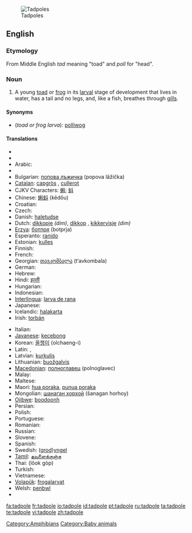 [[Image:Tadpoles 10 days.jpg|thumb|Tadpoles]]
==English==
{{wikipedia}}

===Etymology===
From Middle English ''tad'' meaning "toad" and ''poll'' for "head".

===Noun===
{{en-noun}}

# A young [[toad]] or [[frog]] in its [[larval]] stage of development that lives in water, has a tail and no legs, and, like a fish, breathes through [[gill]]s.

====Synonyms====
* (''toad or frog larva''): [[polliwog]]

====Translations====
{{trans-top|toad or frog larva}}
* {{trreq|Afrikaans}}
* {{trreq|Albanian}}
* Arabic: {{Arab|[[شرغوف|شُرْغُوف]]}} {{IPAchar|(šurğūf)}} {{m}}
* {{trreq|Armenian}}
* Bulgarian: [[попова лъжичка]] (popova lâžička) {{f}}
* [[Catalan]]: [[capgròs]] {{m}}, [[cullerot]] {{m}}
* CJKV Characters: [[蝌]]; [[蚪]]
* Chinese: [[蝌蚪]] (kēdǒu)
* Croatian: {{t-|hr|punoglavac|m}}
* Czech: {{t-|cs|pulec|m}}
* Danish: [[haletudse]]
* Dutch: [[dikkopje]] {{m}} ''(dim)'', [[dikkop]] {{m}}, [[kikkervisje]] ''(dim)''
* [[Erzya]]: [[ботпря]] (botprja)
* Esperanto: [[ranido]]
* Estonian: [[kulles]]
* Finnish: {{t-|fi|nuijapää}}
* French: {{t+|fr|têtard|m}}
* Georgian: [[თავკომბალა]] (t‘avkombala)
* German: {{t+|de|Kaulquappe|f}}
* Hebrew: {{t-|he|ראשן|alt=רֹאשָׁן|sc=Hebr}}
* Hindi: [[इल्ली]]
* Hungarian: {{t+|hu|ebihal}}
* Indonesian: {{t-|id|berudu|xs=Indonesian}}
* [[Interlingua]]: [[larva de rana]]
* Japanese: {{t-|ja|おたまじゃくし|tr=otamajakushi|sc=Jpan}}
* Icelandic: [[halakarta]]
* Irish: [[torbán]]
{{trans-mid}}
* Italian: {{t+|it|girino|m}}
* [[Javanese]]: [[kecebong]]
* Korean: [[올챙이]] (olchaeng-i)
* Latin: {{t-|la|ranunculus|m}}, {{t-|la|ranula|f}}
* Latvian: [[kurkulis]]
* Lithuanian: [[buožgalvis]]
* [[Macedonian]]: [[полноглавец]] (polnoglavec) {{m}}
* Malay: {{t-|ms|berudu|xs=Malay}}
* Maltese: {{t-|mt|marżepp|m|xs=Maltese}}
* Maori: [[hua poraka]], [[punua poraka]]
* Mongolian: [[шанаган хорхой]] (šanagan horhoy)
* [[Ojibwe]]: [[boodoonh]]
* Persian: {{t-|fa|بچه قورباغه|sc=fa-Arab|xs=Persian}}
* Polish: {{t-|pl|kijanka|f}}
* Portuguese: {{t+|pt|girino|m}}
* Romanian: {{t-|ro|mormoloc|m}}
* Russian: {{t+|ru|головастик|m|tr=golovástik|sc=Cyrl}}
* Slovene: {{t-|sl|paglavec|m}}
* Spanish: {{t+|es|renacuajo|m}}
* Swedish: ([[grodyngel|grod]])[[yngel]] {{c}}
* [[Tamil]]: [[தவளைக்குஞ்சு]]
* Thai: {{Thai|[[ลูกกบ]]}} (lôok gòp)
* Turkish: {{t-|tr|iribaş}}
* Vietnamese: {{t+|vi|nòng nọc|xs=Vietnamese}}
* [[Volapük]]: [[frogalarvat]]
* Welsh: [[penbwl]]
* {{trreq|Yiddish}}
{{trans-bottom}}

[[Category:Amphibians]]
[[Category:Baby animals]]

[[fa:tadpole]]
[[fr:tadpole]]
[[io:tadpole]]
[[id:tadpole]]
[[pt:tadpole]]
[[ru:tadpole]]
[[ta:tadpole]]
[[te:tadpole]]
[[vi:tadpole]]
[[zh:tadpole]]